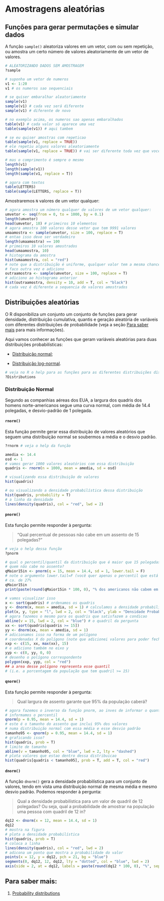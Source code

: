 # Amostragens aleatórias {#amost-aleat}

## Funções para gerar permutações e simular dados

A função `sample()` aleatoriza valores em um vetor, com ou sem repetição, ou amostra um certo número de valores aleatoriamente de um vetor de valores.  

```r
# ALEATORIZANDO DADOS SEM AMOSTRAGEM
?sample
```


```r
# suponha um vetor de numeros
v1 <- 1:20
v1 # os numeros sao sequenciais

# se quiser embaralhar aleatoriamente
sample(v1)
sample(v1) # cada vez será diferente
sample(v1) # diferente de novo

# no exemplo acima, os numeros sao apenas embaralhados
table(v1) # cada valor só aparece uma vez
table(sample(v1)) # aqui tambem

# se eu quiser amostras com repeticao
table(sample(v1, replace = TRUE))
# ele repetiu alguns valores aleatoriamente
table(sample(v1, replace = TRUE)) # vai ser diferente toda vez que voce executa

# mas o comprimento é sempre o mesmo
length(v1)
length(sample(v1))
length(sample(v1, replace = T))

# agora com textos
table(LETTERS)
table(sample(LETTERS, replace = T))
```

Amostraremos `N` valores de um vetor qualquer:  

```r
# agora amostra um número qualquer de valores de um vetor qualquer:
umvetor <- seq(from = 0, to = 1000, by = 0.1)
length(umvetor)
head(umvetor, 10) # primeiros 10 elementos
# agora amostra 100 valores desse vetor que tem 9991 valores
umaamostra <- sample(umvetor, size = 100, replace = T)
# entao isso deve ser verdadeiro
length(umaamostra) == 100
# primeiros 10 valores amostrados
head(umaamostra, 10)
# histograma da amostra
hist(umaamostra, col = "red")
# note que a distribuição é uniforme, qualquer valor tem a mesma chance de ser amostrado
# faco outra vez e adiciono
outraamostra <- sample(umvetor, size = 100, replace = T)
# adiciono ao histograma anterior
hist(outraamostra, density = 10, add = T, col = "black")
# cada vez é diferente a sequencia de valores amostrados
```

## Distribuições aleatórias

O R disponibiliza um conjunto um conjunto de funções para gerar densidade, distribuição cumulativa, quantis e geração aleatória de variáveis com diferentes distribuições de probabilidade (veja a seção [Para saber mais](#sabermais-distribuicoes) para mais informações).  

Aqui vamos conhecer as funções que geram variáveis aleatórias para duas distribuições probabilísticas:

* [Distribuição normal](https://en.wikipedia.org/wiki/Normal_distribution);

* [Distribuição log-normal](https://en.wikipedia.org/wiki/Log-normal_distribution).  


```r
# veja no R o help para as funções para as diferentes distribuições disponíveis no R.
?Distributions
```

### Distribuição Normal

Segundo as companhias aéreas dos EUA, a largura dos quadris dos homens norte-americanos segue uma curva normal, com média de 14.4 polegadas, e desvio-padrão de 1 polegada.

#### `rnorm()`

Esta função permite gerar essa distribuição de valores aleatórios que seguem uma distribuição normal se soubermos a média e o desvio padrão.  

```r
?rnorm # veja o help da função
```

```r
amedia <- 14.4
osd <- 1
# vamos gerar 1000 valores aleatórios com essa distribuição
quadris <- rnorm(n = 1000, mean = amedia, sd = osd)

# visualizando essa distribuição de valores
hist(quadris)

# ou visualizando a densidade probabilística dessa distribuição
hist(quadris, probability = T)
# a linha da densidade
lines(density(quadris), col = "red", lwd = 2)
```


#### `pnorm()`

Esta função permite responder à pergunta:

> "Qual percentual de pessoas não cabe em um assento de 15 polegadas?"


```r
# veja o help dessa função
?pnorm
```


```r
# qual o percentil/quantil da distribuição que é maior que 15 polegadas
# quem não cabe no assento?
qMaior15in <- pnorm(q = 15, mean = 14.4, sd = 1, lower.tail = F)
# note o argumento lower.tail=F (você quer apenas o percentil que está acima desse valor)
# ca. de 27%
qMaior15in
print(paste(round(qMaior15in * 100, 0), "% dos americanos não cabem em um assento de 15 polegadas", sep = ""))

# vamos visualizar isso
x <- sort(quadris) # ordenamos os quadris
y <- dnorm(x, mean = amedia, sd = 1) # calculamos a densidade probabilística desses valores
plot(x, y, type = "l", lwd = 2, col = "black", ylab = "Densidade Probabilística", xlab = "Quadris de americanos (inches)") # plotamos isso e temos nossa curva normal
# agora fazemos o mesmo para os quadris que satisfazem a condicao
abline(v = 15, lwd = 2, col = "blue") # o quadril da pergunta
xx <- sort(quadris[quadris >= 15])
yy <- dnorm(xx, mean = amedia, sd = 1)
# adicionamos isso na forma de um polígono
# coordenadas X do polígono (note que adicionei valores para poder fechar o polígono)
xxp <- c(15, xx, max(xx), 15)
# e adiciono também no eixo y
yyp <- c(0, yy, 0, 0)
# desenho o polígono correspondente
polygon(xxp, yyp, col = "red")
## a area desse polígono representa esse quantil
# (i.e. a porcentagem da população que tem quadril >= 15)
```

#### `qnorm()`

Esta função permite responder à pergunta:

> Qual largura de assento garante que 95% da população caberá?


```r
# agora fazemos o inverso da função pnorm, ao inves de informar o quantil,
# informamos o percentil
qnorm(p = 0.95, mean = 14.4, sd = 1)
# este é o tamanho do assento que inclui 95% dos valores
# numa distribuição normal com essa média e esse desvio padrão
tamanho95 <- qnorm(p = 0.95, mean = 14.4, sd = 1)
# graficando isso?
hist(quadris, prob = T)
# limite de tamanho
abline(v = tamanho95, col = "blue", lwd = 2, lty = "dashed")
# plota valores que estao dentro dessa distribuicao
hist(quadris[quadris < tamanho95], prob = T, add = T, col = "red")
```

#### `dnorm()`

A função `dnorm()` gera a densidade probabilística para um conjunto de valores, tendo em vista uma distribuição normal de mesma média e mesmo desvio padrão.
Podemos responder à pergunta:

> Qual a densidade probabilística para um valor de quadril de 12 polegadas? Ou seja, qual a probabilidade de amostrar na população uma pessoa com quadril de 12 in?
  
```r
dq12 <- dnorm(x = 12, mean = 14.4, sd = 1)
dq12
# mostra na figura
# plota a densidade probabilística
hist(quadris, prob = T)
# coloca a linha
lines(density(quadris), col = "red", lwd = 2)
# adicona um ponto que mostra a probabilidade do valor
points(x = 12, y = dq12, pch = 21, bg = "blue")
segments(0, dq12, 12, dq12, lty = "dotted", col = "blue", lwd = 2)
axis(side = 2, at = dq12, labels = paste(round(dq12 * 100, 0), "%", sep = ""), line = NULL, las = 2, col = "blue")
```

## Para saber mais: {#sabermais-distribuicoes}

(1) [Probability distributions](http://www.r-tutor.com/elementary-statistics/probability-distributions)
  
